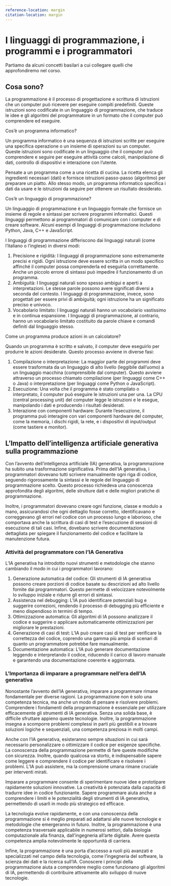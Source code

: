 ```yaml
---
reference-location: margin
citation-location: margin
---
```


# I linguaggi di programmazione, i programmi e i programmatori

Partiamo da alcuni concetti basilari a cui collegare quelli che approfondiremo nel corso.

## Cosa sono?

La programmazione è il processo di progettazione e scrittura di istruzioni che un computer può ricevere per eseguire compiti predefiniti. Queste istruzioni sono codificate in un linguaggio di programmazione, che traduce le idee e gli algoritmi del programmatore in un formato che il computer può comprendere ed eseguire.

Cos'è un programma informatico? 

Un programma informatico è una sequenza di istruzioni scritte per eseguire una specifica operazione o un insieme di operazioni su un computer. Queste istruzioni sono codificate in un linguaggio che il computer può comprendere e seguire per eseguire attività come calcoli, manipolazione di dati, controllo di dispositivi e interazione con l'utente.

Pensate a un programma come a una ricetta di cucina. La ricetta elenca gli ingredienti necessari (dati) e fornisce istruzioni passo-passo (algoritmo) per preparare un piatto. Allo stesso modo, un programma informatico specifica i dati da usare e le istruzioni da seguire per ottenere un risultato desiderato.

Cos'è un linguaggio di programmazione?

Un linguaggio di programmazione è un linguaggio formale che fornisce un insieme di regole e sintassi per scrivere programmi informatici. Questi linguaggi permettono ai programmatori di comunicare con i computer e di creare software. Alcuni esempi di linguaggi di programmazione includono Python, Java, C++ e JavaScript.

I linguaggi di programmazione differiscono dai linguaggi naturali (come l'italiano o l'inglese) in diversi modi:

1. Precisione e rigidità: I linguaggi di programmazione sono estremamente precisi e rigidi. Ogni istruzione deve essere scritta in un modo specifico affinché il computer possa comprenderla ed eseguirla correttamente. Anche un piccolo errore di sintassi può impedire il funzionamento di un programma.
2. Ambiguità: I linguaggi naturali sono spesso ambigui e aperti a interpretazioni. Le stesse parole possono avere significati diversi a seconda del contesto. I linguaggi di programmazione, invece, sono progettati per essere privi di ambiguità; ogni istruzione ha un significato preciso e univoco.
3. Vocabolario limitato: I linguaggi naturali hanno un vocabolario vastissimo e in continua espansione. I linguaggi di programmazione, al contrario, hanno un vocabolario limitato costituito da parole chiave e comandi definiti dal linguaggio stesso.

Come un programma produce azioni in un calcolatore?

Quando un programma è scritto e salvato, il computer deve eseguirlo per produrre le azioni desiderate. Questo processo avviene in diverse fasi:

1. Compilazione o interpretazione: La maggior parte dei programmi deve essere trasformata da un linguaggio di alto livello (leggibile dall'uomo) a un linguaggio macchina (comprensibile dal computer). Questo avviene attraverso un processo chiamato compilazione (per linguaggi come C++ o Java) o interpretazione (per linguaggi come Python o JavaScript).
2. Esecuzione: Una volta che il programma è stato compilato o interpretato, il computer può eseguire le istruzioni una per una. La CPU (central processing unit) del computer legge le istruzioni e le esegue, manipolando i dati e producendo i risultati desiderati.
3. Interazione con componenti hardware: Durante l'esecuzione, il programma può interagire con vari componenti hardware del computer, come la memoria, i dischi rigidi, la rete, e i dispositivi di input/output (come tastiere e monitor).

## L'Impatto dell'intelligenza artificiale generativa sulla programmazione

Con l'avvento dell'intelligenza artificiale (IA) generativa, la programmazione ha subito una trasformazione significativa. Prima dell'IA generativa, i programmatori dovevano tutti scrivere manualmente ogni riga di codice, seguendo rigorosamente la sintassi e le regole del linguaggio di programmazione scelto. Questo processo richiedeva una conoscenza approfondita degli algoritmi, delle strutture dati e delle migliori pratiche di programmazione.

Inoltre, i programmatori dovevano creare ogni funzione, classe e modulo a mano, assicurandosi che ogni dettaglio fosse corretto, identificavano e correggevano gli errori nel codice con un processo lungo e laborioso, che comportava anche la scrittura di casi di test e l'esecuzione di sessioni di esecuzione di tali casi. Infine, dovebano scrivere documentazione dettagliata per spiegare il funzionamento del codice e facilitare la manutenzione futura.

### Attività del programmatore con l'IA Generativa

L'IA generativa ha introdotto nuovi strumenti e metodologie che stanno cambiando il modo in cui i programmatori lavorano:

1. Generazione automatica del codice: Gli strumenti di IA generativa possono creare porzioni di codice basate su descrizioni ad alto livello fornite dai programmatori. Questo permette di velocizzare notevolmente lo sviluppo iniziale e ridurre gli errori di sintassi.
2. Assistenza nel debugging: L'IA può identificare potenziali bug e suggerire correzioni, rendendo il processo di debugging più efficiente e meno dispendioso in termini di tempo.
3. Ottimizzazione automatica: Gli algoritmi di IA possono analizzare il codice e suggerire o applicare automaticamente ottimizzazioni per migliorare le prestazioni.
4. Generazione di casi di test: L'IA può creare casi di test per verificare la correttezza del codice, coprendo una gamma più ampia di scenari di quanto un programmatore potrebbe fare manualmente.
5. Documentazione automatica: L'IA può generare documentazione leggendo e interpretando il codice, riducendo il carico di lavoro manuale e garantendo una documentazione coerente e aggiornata.

### L'Importanza di imparare a programmare nell'era dell'IA generativa

Nonostante l'avvento dell'IA generativa, imparare a programmare rimane fondamentale per diverse ragioni. La programmazione non è solo una competenza tecnica, ma anche un modo di pensare e risolvere problemi. Comprendere i fondamenti della programmazione è essenziale per utilizzare efficacemente gli strumenti di IA generativa. Senza una solida base, è difficile sfruttare appieno queste tecnologie. Inoltre, la programmazione insegna a scomporre problemi complessi in parti più gestibili e a trovare soluzioni logiche e sequenziali, una competenza preziosa in molti campi.

Anche con l'IA generativa, esisteranno sempre situazioni in cui sarà necessario personalizzare o ottimizzare il codice per esigenze specifiche. La conoscenza della programmazione permette di fare queste modifiche con sicurezza. Inoltre, quando qualcosa va storto, è indispensabile sapere come leggere e comprendere il codice per identificare e risolvere i problemi. L'IA può assistere, ma la comprensione umana rimane cruciale per interventi mirati.

Imparare a programmare consente di sperimentare nuove idee e prototipare rapidamente soluzioni innovative. La creatività è potenziata dalla capacità di tradurre idee in codice funzionante. Sapere programmare aiuta anche a comprendere i limiti e le potenzialità degli strumenti di IA generativa, permettendo di usarli in modo più strategico ed efficace.

La tecnologia evolve rapidamente, e con una conoscenza della programmazione si è meglio preparati ad adattarsi alle nuove tecnologie e metodologie che emergeranno in futuro. Inoltre, la programmazione è una competenza trasversale applicabile in numerosi settori, dalla biologia computazionale alla finanza, dall'ingegneria all'arte digitale. Avere questa competenza amplia notevolmente le opportunità di carriera.

Infine, la programmazione è una porta d'accesso a ruoli più avanzati e specializzati nel campo della tecnologia, come l'ingegneria del software, la scienza dei dati e la ricerca sull'IA. Conoscere i principi della programmazione aiuta a comprendere meglio come funzionano gli algoritmi di IA, permettendo di contribuire attivamente allo sviluppo di nuove tecnologie.